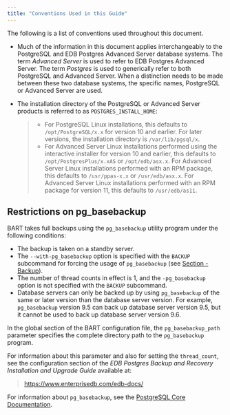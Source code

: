 ```yaml
---
title: "Conventions Used in this Guide"
---
```


<div id="conventions_used_in_this_guide" class="registered_link"></div>

The following is a list of conventions used throughout this document.

-   Much of the information in this document applies interchangeably to the PostgreSQL and EDB Postgres Advanced Server database systems. The term *Advanced Server* is used to refer to EDB Postgres Advanced Server. The term *Postgres* is used to generically refer to both PostgreSQL and Advanced Server. When a distinction needs to be made between these two database systems, the specific names, PostgreSQL or Advanced Server are used.

-   The installation directory of the PostgreSQL or Advanced Server products is referred to as `POSTGRES_INSTALL_HOME`:

    > -   For PostgreSQL Linux installations, this defaults to `/opt/PostgreSQL/x.x` for version 10 and earlier. For later versions, the installation directory is `/var/lib/pgsql/x`.
    > -   For Advanced Server Linux installations performed using the interactive installer for version 10 and earlier, this defaults to `/opt/PostgresPlus/x.xAS` or `/opt/edb/asx.x`. For Advanced Server Linux installations performed with an RPM package, this defaults to `/usr/ppas-x.x` or `/usr/edb/asx.x`. For Advanced Server Linux installations performed with an RPM package for version 11, this defaults to `/usr/edb/as11`.

## Restrictions on pg_basebackup

BART takes full backups using the `pg_basebackup` utility program under the following conditions:

-   The backup is taken on a standby server.
-   The `--with-pg_basebackup` option is specified with the `BACKUP` subcommand for forcing the usage of `pg_basebackup` (see [Section - Backup](04_using_bart/03_basic_bart_subcommand_usage/03_backup/#backup)).
-   The number of thread counts in effect is 1, and the `-pg_basebackup` option is not specified with the `BACKUP` subcommand.
-   Database servers can only be backed up by using `pg_basebackup` of the same or later version than the database server version. For example, `pg_basebackup` version 9.5 can back up database server version 9.5, but it cannot be used to back up database server version 9.6.

In the global section of the BART configuration file, the `pg_basebackup_path` parameter specifies the complete directory path to the `pg_basebackup` program.

For information about this parameter and also for setting the `thread_count`, see the configuration section of the *EDB Postgres Backup and Recovery Installation and Upgrade Guide* available at:

> <https://www.enterprisedb.com/edb-docs/>

For information about `pg_basebackup`, see the [PostgreSQL Core Documentation](https://postgresql.org/docs/current/static/app-pgbasebackup.html).

